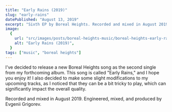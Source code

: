 ```yaml
---
title: "Early Rains (2019)"
slug: "early-rains"
datePublished: "August 13, 2019"
excerpt: "Sixth EP by Boreal Heights. Recorded and mixed in August 2019."
image:
  {
    url: "src/images/posts/boreal-heights-music/boreal-heights-early-rains.jpg",
    alt: "Early Rains (2019)",
  }
tags: ["music", "boreal heights"]
---
```



<EmbedImage src={albumCover} description="Artwork by Rich Soul via Unsplash." />

I've decided to release a new Boreal Heights song as the second single from my
forthcoming album. This song is called "Early Rains," and I hope you enjoy it! I
also decided to make some slight modifications to my upcoming tracks, as I
noticed that they can be a bit tricky to play, which can significantly impact
the overall quality.

<EmbedSpotify src="https://open.spotify.com/embed/album/35keXrw8gATxhNAhsruQJW?utm_source=generator&theme=0" />

Recorded and mixed in August 2019. Engineered, mixed, and produced by Evgenii
Grigorev.
